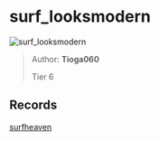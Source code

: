 
# surf_looksmodern

![surf_looksmodern](https://raw.githubusercontent.com/Sayt123/SurfMapPics/Maps-and-bonuses/csgo/surf_looksmodern.jpg)

> Author: **Tioga060**
>
> Tier 6

## Records

[surfheaven](https://surfheaven.eu/map/surf_looksmodern)
